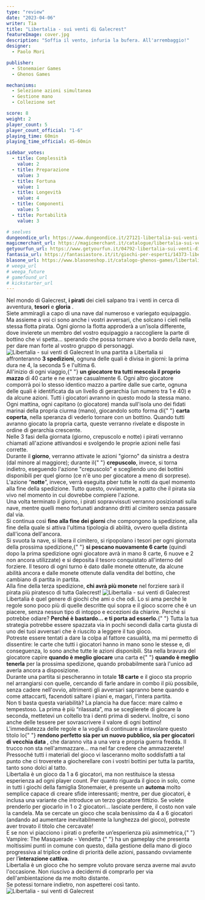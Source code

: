```yaml
---
type: "review"
date: "2023-04-06"
writer: Tia
title: "Libertalia - sui venti di Galecrest"
featureImage: cover.jpg
description: "Soffia il vento, infuria la bufera. All'arrembaggio!"
designer:
  - Paolo Mori

publisher:
  - Stonemaier Games
  - Ghenos Games

mechanisms:
  - Selezione azioni simultanea
  - Gestione mano
  - Collezione set

score: 8
weight: 2
player_count: 5
player_count_official: "1-6"
playing_time: 60min
playing_time_official: 45-60min

sidebar_votes:
  - title: Complessità
    value: 2
  - title: Preparazione
    value: 3
  - title: Fortuna
    value: 1
  - title: Longevità
    value: 4
  - title: Componenti
    value: 5
  - title: Portabilità
    value: 3

# seelves
dungeondice_url: https://www.dungeondice.it/27121-libertalia-sui-venti-di-galecrest.html
magicmerchant_url: https://magicmerchant.it/catalogue/libertalia-sui-venti-di-galecrest-59910/
getyourfun_url: https://www.getyourfun.it/04792-libertalia-sui-venti-di-galecrest-giochi-di-carte.html
fantasia_url: https://fantasiastore.it/it/giochi-per-esperti/14373-libertalia-sui-venti-di-galecrest.html
blasone_url: https://www.blasoneshop.it/catalogo-ghenos-games/libertalia-sui-venti-di-galecrest-74-1392
# weega_url
# weega_future
# gamefound_url
# kickstarter_url
---
```


<Setting>
  Nel mondo di Galecrest, <strong>i pirati</strong> dei cieli salpano tra i
  venti in cerca di avventura, <strong>tesori</strong> e <strong>gloria</strong>
  .<br />
  Siete ammiragli a capo di una nave dal numeroso e variegato equipaggio. Ma
  assieme a voi ci sono anche i vostri avversari, che solcano i cieli nella
  stessa flotta pirata. Ogni giorno la flotta approderà a un’isola differente,
  dove invierete un membro del vostro equipaggio a raccogliere la parte di
  bottino che vi spetta… sperando che possa tornare vivo a bordo della nave, per
  dare man forte al vostro gruppo di personaggi.
</Setting>

<img src="./game1.jpg" alt="Libertalia - sui venti di Galecrest" />

<Rules>
  In una partita a Libertalia si affronteranno <strong>3 spedizioni</strong>,
  ognuna delle quali è divisa in giorni: la prima dura ne 4, la seconda 5 e
  l'ultima 6.
  <br />
  All'inizio di ogni viaggio,{" "}
  <strong>un giocatore tra tutti mescola il proprio mazzo</strong> di 40 carte e
  ne estrae casualmente 6. Ogni altro giocatore comporrà poi lo stesso identico
  mazzo a partire dalle sue carte, ognuna delle quali è identificata da un
  livello di gerarchia (un numero tra 1 e 40) e da alcune azioni. Tutti i
  giocatori avranno in questo modo la stessa mano.
  <br />
  Ogni mattina, ogni capitano (o giocatore) manda sull'isola uno dei fidati
  marinai della propria ciurma (mano), giocandolo sotto forma di{" "}
  <strong>carta coperta</strong>, nella speranza di vederlo tornare con un
  bottino. Quando tutti avranno giocato la propria carta, queste verranno
  rivelate e disposte in ordine di gerarchia crescente.
  <br />
  Nelle 3 fasi della giornata (giorno, crepuscolo e notte) i pirati verranno
  chiamati all'azione attivandosi e svolgendo le proprie azioni nelle fasi
  corrette.
  <br />
  Durante il <strong>giorno</strong>, verranno attivate le azioni "giorno" da
  sinistra a destra (dal minore al maggiore); durante il{" "}
  <strong>crepuscolo</strong>, invece, si torna indietro, eseguendo l'azione
  "crepuscolo" e scegliendo uno dei bottini disponibili per quel giorno (ce n'è
  uno per giocatore a meno di sorprese). L'azione “<strong>notte</strong>”,
  invece, verrà eseguita pber tutte le notti da quel momento alla fine della
  spedizione. Tutto questo, ovviamente, a patto che il pirata sia vivo nel
  momento in cui dovrebbe compiere l'azione.
  <br />
  Una volta terminato il giorno, i pirati sopravvissuti verranno posizionati
  sulla nave, mentre quelli meno fortunati andranno dritti al cimitero senza
  passare dal via. <br />
  Si continua così <strong>fino alla fine dei giorni</strong> che compongono la spedizione,
  alla fine della quale si attiva l'ultima tipologia di abilità, ovvero quella distinta
  dall'icona dell'ancora. <br />
  Si svuota la nave, si libera il cimitero, si ripopolano i tesori per ogni
  giornata della prossima spedizione,{" "}
  <strong>si pescano nuovamente 6 carte</strong> (quindi dopo la prima
  spedizione ogni giocatore avrà in mano 8 carte, 6 nuove e 2 non ancora
  utilizzate) e si deposita il tesoro conquistato all'interno del forziere. Il
  tesoro di ogni turno è dato dalle monete ottenute, da alcune abilità ancora e
  dalle monete ottenute dalla vendita del bottino, che cambiano di partita in
  partita.
  <br />
  Alla fine della terza spedizione, <strong>chi avrà più monete</strong> nel
  forziere sarà il pirata più piratesco di tutta Galecrest!
</Rules>

<img src="./game2.jpg" alt="Libertalia - sui venti di Galecrest" />

<Feedback>
  Libertalia è quel genere di giochi che ami o che odi. Lo si ama perché le
  regole sono poco più di quelle descritte qui sopra e il gioco scorre che è un
  piacere, senza nessun tipo di intoppo e eccezioni da chiarire. Perché si
  potrebbe odiare? <strong>Perché è bastardo… e ti porta ad esserlo.</strong>{" "}
  Tutta la tua strategia potrebbe essere spazzata via in pochi secondi dalla
  carta giusta di uno dei tuoi avversari che è riuscito a leggere il tuo gioco.
  <br />
  Potreste essere tentati a dare la colpa al fattore casualità, ma mi permetto
  di dissentire: le carte che tutti i giocatori hanno in mano sono le stesse e,
  di conseguenza, lo sono anche tutte le azioni disponibili. Sta nella bravura
  del giocatore capire <strong>quando è meglio giocare</strong> una carta e{" "}
  <strong>quando è meglio tenerla</strong> per la prossima spedizione, quando
  probabilmente sarà l'unico ad averla ancora a disposizione.
  <br />
  Durante una partita si pescheranno in totale <strong>18 carte</strong> e il
  gioco sta proprio nel arrangiarsi con quelle, cercando di farle andare in
  combo il più possibile, senza cadere nell'ovvio, altrimenti gli avversari
  sapranno bene quando e come attaccarti, facendoti saltare i piani e, magari,
  l'intera partita.
  <br />
  Non ti basta questa variabilità? La plancia ha due facce: mare calmo e
  tempestoso. La prima è più “rilassata”, ma se sceglierete di giocare la
  seconda, mettetevi un coltello tra i denti prima di sedervi. Inoltre, ci sono
  anche delle tessere per sovrascrivere il valore di ogni bottino!
  <br />
  L'immediatezza delle regole e la voglia di continuare a intavolare questo
  titolo lo{" "}
  <strong>
    rendono perfetto sia per un nuovo pubblico, sia per giocatori di vecchia
    data
  </strong>
  , che daranno vita a una vera e propria guerra fredda. Il trucco non sta nell'ammazzare…
  ma nel far credere che ammazzerete! <br />
  Pressoché tutti i materiali del gioco vi lasceranno molto soddisfatti a tal
  punto che ci troverete a giocherellare con i vostri bottini per tutta la
  partita, tanto sono dolci al tatto. <br />
  Libertalia è un gioco da 1 a 6 giocatori, ma non restituisce la stessa esperienza
  ad ogni player count. Per quanto riguarda il gioco in solo, come in tutti i giochi
  della famiglia Stonemaier, è presente un <strong>automa</strong> molto semplice
  capace di creare sfide interessanti; mentre, per due giocatori, è inclusa una variante
  che introduce un terzo giocatore fittizio. Se volete prenderlo per giocarlo in
  1 o 2 giocatori… lasciate perdere, il costo non vale la candela. Ma se cercate
  un gioco che scala benissimo da 4 a 6 giocatori (andando ad aumentare inevitabilmente
  la lunghezza del gioco), potreste aver trovato il titolo che cercavate!
  <br />E se non vi piacciono i pirati o preferite un’esperienza più
  asimmetrica,{" "}
  <Link to="/reviews/vampiri-la-masquerade-vendetta">
    Vampire: The Masquerade - Vendetta
  </Link>{" "}
  ha un gameplay che presenta moltissimi punti in comune con questo, dalla
  gestione della mano di gioco progressiva al triplice ordine di priorità delle
  azioni, passando ovviamente per l’<strong>interazione cattiva</strong>.
  <br />
  Libertalia è un gioco che ho sempre voluto provare senza averne mai avuto
  l'occasione. Non riuscivo a decidermi di comprarlo per via dell'ambientazione
  da me molto distante. <br />
  Se potessi tornare indietro, non aspetterei così tanto.
</Feedback>

<img src="./game3.jpg" alt="Libertalia - sui venti di Galecrest" />
